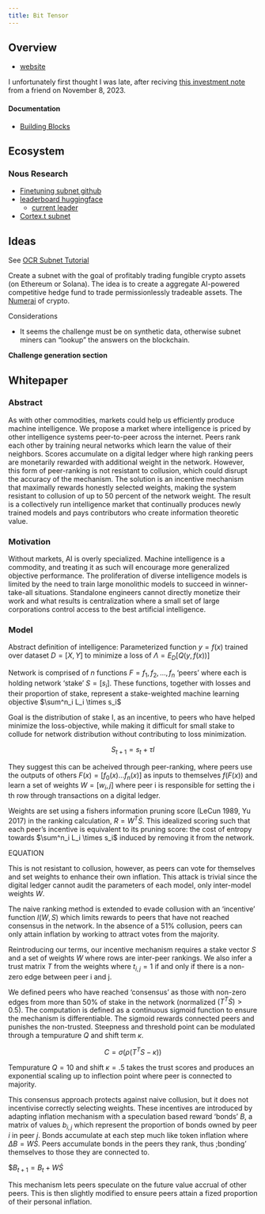 ```yaml
---
title: Bit Tensor
---
```


## Overview

- [website](https://bittensor.com/)

I unfortunately first thought I was late, after reciving [this investment note](_from-stuart.qmd) from a friend on November 8, 2023.

#### Documentation

- [Building Blocks](https://docs.bittensor.com/learn/bittensor-building-blocks)

## Ecosystem

### Nous Research

- [Finetuning subnet github](https://github.com/NousResearch/finetuning-subnet/tree/master)
- [leaderboard huggingface](https://huggingface.co/spaces/NousResearch/finetuning_subnet_leaderboard)
    - [current leader](https://huggingface.co/IntervitensInc/intv_ai_mk4/commit/8842717be83fbaba3ae5391cbf051c83beeb3c54)
- [Cortex.t subnet](https://github.com/corcel-api/cortex.t)

## Ideas

See [OCR Subnet Tutorial](https://docs.bittensor.com/tutorials/ocr-subnet-tutorial)

Create a subnet with the goal of profitably trading fungible crypto assets (on Ethereum or Solana). The idea is to create a aggregate AI-powered competitive hedge fund to trade permissionlessly tradeable assets. The [Numerai](https://numer.ai/) of crypto.

Considerations

- It seems the challenge must be on synthetic data, otherwise subnet miners can "lookup" the answers on the blockchain.

**Challenge generation section**



## Whitepaper 

### Abstract

As with other commodities, markets could help us efficiently produce machine intelligence. We propose a market where intelligence is priced by other intelligence systems peer-to-peer across the internet. Peers rank each other by training neural networks which learn the value of their neighbors. Scores accumulate on a digital ledger where high ranking peers are monetarily rewarded with additional weight in the network. However, this form of peer-ranking is not resistant to collusion, which could disrupt the accuracy of the mechanism. The solution is an incentive mechanism that maximally rewards honestly selected weights, making the system resistant to collusion of up to 50 percent of the network weight. The result is a collectively run intelligence market that continually produces newly trained models and pays contributors who create information theoretic value.

### Motivation

Without markets, AI is overly specialized. Machine intelligence is a commodity, and treating it as such will encourage more generalized objective performance. The proliferation of diverse intelligence models is limited by the need to train large monolithic models to succeed in winner-take-all situations. Standalone engineers cannot directly monetize their work and what results is centralization where a small set of large corporations control access to the best artificial intelligence.

### Model

Abstract definition of intelligence: Parameterized function $y = f(x)$ trained over dataset $D = [X, Y]$ to minimize a loss of $\Lambda = E_D[Q(y, f(x))]$

Network is comprised of $n$ functions $F = f_1, f_2, \dots , f_n$ 'peers' where each is holding network 'stake' $S = [s_i]$. These functions, together with losses and their proportion of stake, represent a stake-weighted machine learning objective $\sum^n_i L_i \times s_i$

Goal is the distribution of stake I, as an incentive, to peers who have helped minimize the loss-objective, while making it difficult for small stake to collude for network distribution without contributing to loss minimization.

$$S_{t+1} = s_{t} + \tau I$$

They suggest this can be acheived through peer-ranking, where peers use the outputs of others $F(x) = [f_0(x) \dots f_n(x)]$ as inputs to themselves $f(F(x))$ and learn a set of weights $W = [w_i, j]$ where peer i is responsible for setting the i th row through transactions on a digital ledger.

Weights are set using a fishers information pruning score (LeCun 1989, Yu 2017) in the ranking calculation, $R = W^T \dot S$. This idealized scoring such that each peer's incentive is equivalent to its pruning score: the cost of entropy towards $\sum^n_i L_i \times s_i$ induced by removing it from the network.
 
 EQUATION

This is not resistant to collusion, however, as peers can vote for themselves and set weights to enhance their own inflation. This attack is trivial since the digital ledger cannot audit the parameters of each model, only inter-model weights $W$.

The naive ranking method is extended to evade collusion with an 'incentive' function $I(W,S)$ which limits rewards to peers that have not reached consensus in the network. In the absence of a 51% collusion, peers can only attain inflation by working to attract votes from the majority. 

Reintroducing our terms, our incentive mechanism requires a stake vector $S$ and a set of weights $W$ where rows are inter-peer rankings. We also infer a trust matrix $T$ from the weights where $t_{i,j} = 1$ if and only if there is a non-zero edge between peer i and j.

We defined peers who have reached 'consensus' as those with non-zero edges from more than $50\%$ of stake in the network (normalized $(T^T \dot S) > 0.5$). The computation is defined as a continuous sigmoid function to ensure the mechanism is differentiable. The sigmoid rewards connected peers and punishes the non-trusted. Steepness and threshold point can be modulated through a tempurature $Q$ and shift term $\kappa$.

$$C = \sigma (\rho(T^TS-\kappa))$$

Tempurature $Q = 10$ and shift $\kappa = .5$ takes the trust scores and produces an exponential scaling up to inflection point where peer is connected to majority.

This consensus approach protects against naive collusion, but it does not incentivise correctly selecting weights. These incentives are introduced by adapting inflation mechanism with a speculation based reward 'bonds' $B$, a matrix of values $b_{i,j}$ which represent the proportion of bonds owned by peer $i$ in peer $j$. Bonds accumulate at each step much like token inflation where $\Delta B = W \dot S$. Peers accumulate bonds in the peers they rank, thus ;bonding' themselves to those they are connected to.

$$B_{t+1} = B_t + W \dot S$

This mechanism lets peers speculate on the future value accrual of other peers. This is then slightly modified to ensure peers attain a fized proportion of their personal inflation.

